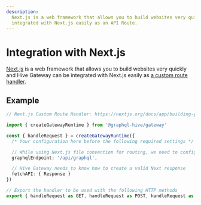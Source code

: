 ```yaml
---
description:
  Next.js is a web framework that allows you to build websites very quickly and Hive Gateway can be
  integrated with Next.js easily as an API Route.
---
```



# Integration with Next.js

[Next.js](https://nextjs.org) is a web framework that allows you to build websites very quickly and
Hive Gateway can be integrated with Next.js easily as
[a custom route handler](https://nextjs.org/docs/app/building-your-application/routing/router-handlers).

## Example

```ts
// Next.js Custom Route Handler: https://nextjs.org/docs/app/building-your-application/routing/router-handlers

import { createGatewayRuntime } from '@graphql-hive/gateway'

const { handleRequest } = createGatewayRuntime({
  /* Your configuration here before the following required settings */

  // While using Next.js file convention for routing, we need to configure Hive Gateway to use the correct endpoint
  graphqlEndpoint: '/api/graphql',

  // Hive Gateway needs to know how to create a valid Next response
  fetchAPI: { Response }
})

// Export the handler to be used with the following HTTP methods
export { handleRequest as GET, handleRequest as POST, handleRequest as OPTIONS }
```

